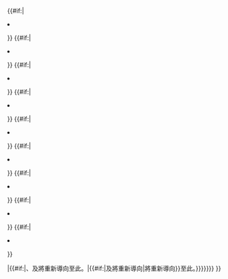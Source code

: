 {{tmbox
| type = notice
| image = [[Image:Fairytale key enter.png|40px]]
| text = 
为了使相关话题集中以方便讨论，{{{text|{{#if:{{{4|}}}|以下頁面將重新導向至此：
{{div col|colwidth={{{colwidth|30em}}}}}<ul>{{#if:{{{1|}}}|<li>{{no redirect|{{{1}}}}}</li>}}<!--
-->{{#if:{{{2|}}}|<li>{{no redirect|{{{2}}}}}</li>}}<!--
-->{{#if:{{{3|}}}|<li>{{no redirect|{{{3}}}}}</li>}}<!--
-->{{#if:{{{4|}}}|<li>{{no redirect|{{{4}}}}}</li>}}<!--
-->{{#if:{{{5|}}}|<li>{{no redirect|{{{5}}}}}</li>}}<!--
-->{{#if:{{{6|}}}|<li>{{no redirect|{{{6}}}}}</li>}}<!--
-->{{#if:{{{7|}}}|<li>{{no redirect|{{{7}}}}}</li>}}<!--
-->{{#if:{{{8|}}}|<li>{{no redirect|{{{8}}}}}</li>}}<!--
-->{{#if:{{{9|}}}|<li>{{no redirect|{{{9}}}}}</li>}}<!--
-->{{#if:{{{10|}}}|<li>{{no redirect|{{{10}}}}}</li>}}<!--
--></ul>{{div col end}}|{{#if:{{{3|}}}|{{no redirect|{{{1}}}}}、{{no redirect|{{{2}}}}}及{{no redirect|{{{3}}}}}將重新導向至此。|{{no redirect|{{{1}}}}}{{#if:{{{2|}}}|及{{no redirect|{{{2}}}}}將重新導向|將重新導向}}至此。}}}}}}}
}}<noinclude>

{{documentation}}
<!-- Add categories and interwikis to the /doc subpage, not here! -->
</noinclude>